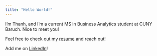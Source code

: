 ```yaml
---
title: "Hello World!"
---
```


I'm Thanh, and I'm a current MS in Business Analytics student at CUNY Baruch. Nice to meet you!

Feel free to check out my [resume](https://drive.google.com/file/d/1ba5zPcFZdCm4GgmqaiM98gWyxw7XdWSy/view?usp=sharing) and reach out!

Add me on [LinkedIn](https://www.linkedin.com/in/thanht-dao/)!